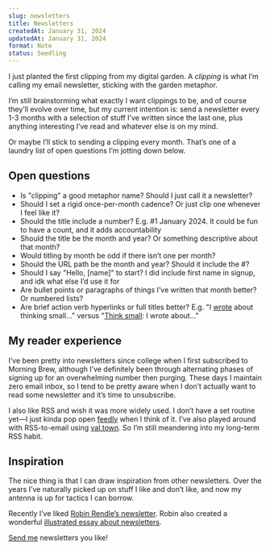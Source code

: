 ```yaml
---
slug: newsletters
title: Newsletters
createdAt: January 31, 2024
updatedAt: January 31, 2024
format: Note
status: Seedling
---
```


I just planted the <Link href="/january-2024" target="_blank">first clipping</Link> from my digital garden. A _clipping_ is what I’m calling my email newsletter, sticking with the <Link href="/about#this-site" target="_blank">garden metaphor</Link>.

I’m still brainstorming what exactly I want clippings to be, and of course they’ll evolve over time, but my current intention is: send a newsletter every 1-3 months with a selection of stuff I’ve written since the last one, plus anything interesting I’ve read and whatever else is on my mind.

Or maybe I’ll stick to sending a clipping every month. That’s one of a laundry list of open questions I’m jotting down below.

## Open questions

- Is "clipping" a good metaphor name? Should I just call it a newsletter?
- Should I set a rigid once-per-month cadence? Or just clip one whenever I feel like it?
- Should the title include a number? E.g. #1 January 2024. It could be fun to have a count, and it adds accountability
- Should the title be the month and year? Or something descriptive about that month?
- Would titling by month be odd if there isn’t one per month?
- Should the URL path be the month and year? Should it include the #?
- Should I say "Hello, [name]" to start? I did include first name in signup, and idk what else I’d use it for
- Are bullet points or paragraphs of things I’ve written that month better? Or numbered lists?
- Are brief action verb hyperlinks or full titles better? E.g. "I <u>wrote</u> about thinking small..." versus "<u>Think small</u>: I wrote about..."

## My reader experience

I’ve been pretty into newsletters since college when I first subscribed to Morning Brew, although I’ve definitely been through alternating phases of signing up for an overwhelming number then purging. These days I maintain zero email inbox, so I tend to be pretty aware when I don’t actually want to read some newsletter and it’s time to unsubscribe.

I also like RSS and wish it was more widely used. I don’t have a set routine yet—I just kinda pop open [feedly](https://feedly.com) when I think of it. I’ve also played around with RSS-to-email using [val.town](https://val.town). So I’m still meandering into my long-term RSS habit.

## Inspiration

The nice thing is that I can draw inspiration from other newsletters. Over the years I’ve naturally picked up on stuff I like and don’t like, and now my antenna is up for tactics I can borrow.

Recently I’ve liked [Robin Rendle’s newsletter](https://robinrendle.com/newsletter/). Robin also created a wonderful [illustrated essay about newsletters](https://robinrendle.com/essays/newsletters/).

[Send me](mailto:pete@petemillspaugh.com) newsletters you like!
